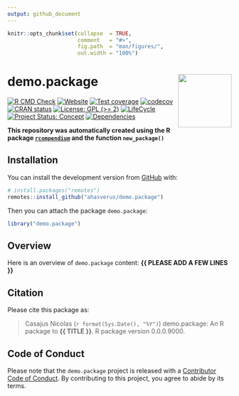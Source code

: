 ```yaml
---
output: github_document
---
```


<!-- README.md is generated from README.Rmd. Please edit that file -->


```r
knitr::opts_chunk$set(collapse  = TRUE,
                      comment   = "#>",
                      fig.path  = "man/figures/",
                      out.width = "100%")
```



demo.package <img src="man/figures/package-sticker.png" align="right" style="float:right; height:120px;"/>
=========================================================

<!-- badges: start -->
[![R CMD Check](https://github.com/ahasverus/demo.package/actions/workflows/R-CMD-check.yaml/badge.svg)](https://github.com/ahasverus/demo.package/actions/workflows/R-CMD-check.yaml)
[![Website](https://github.com/ahasverus/demo.package/actions/workflows/pkgdown.yaml/badge.svg)](https://github.com/ahasverus/demo.package/actions/workflows/pkgdown.yaml)
[![Test coverage](https://github.com/ahasverus/demo.package/actions/workflows/test-coverage.yaml/badge.svg)](https://github.com/ahasverus/demo.package/actions/workflows/test-coverage.yaml)
[![codecov](https://codecov.io/gh/ahasverus/demo.package/branch/main/graph/badge.svg)](https://codecov.io/gh/ahasverus/demo.package)
[![CRAN status](https://www.r-pkg.org/badges/version/demo.package)](https://CRAN.R-project.org/package=demo.package)
[![License: GPL (>= 2)](https://img.shields.io/badge/License-GPL%20%28%3E%3D%202%29-blue.svg)](https://choosealicense.com/licenses/gpl-2.0/)
[![LifeCycle](https://img.shields.io/badge/lifecycle-experimental-orange)](https://lifecycle.r-lib.org/articles/stages.html#experimental)
[![Project Status: Concept](https://www.repostatus.org/badges/latest/concept.svg)](https://www.repostatus.org/#concept)
[![Dependencies](https://img.shields.io/badge/dependencies-0/0-brightgreen?style=flat)](#)
<!-- badges: end -->


**This repository was automatically created using the R package 
[`rcompendium`](https://cran.r-project.org/package=rcompendium) and the
function `new_package()`**



## Installation

You can install the development version from [GitHub](https://github.com/) with:

```r
# install.packages("remotes")
remotes::install_github("ahasverus/demo.package")
```

Then you can attach the package `demo.package`:

```r
library("demo.package")
```



## Overview

Here is an overview of `demo.package` content: **{{ PLEASE ADD A FEW LINES }}**



## Citation

Please cite this package as: 

> Casajus Nicolas (`r format(Sys.Date(), "%Y")`) demo.package: An R 
package to **{{ TITLE }}**. R package version 0.0.0.9000.



## Code of Conduct

Please note that the `demo.package` project is released with a 
[Contributor Code of Conduct](https://contributor-covenant.org/version/2/0/CODE_OF_CONDUCT.html). 
By contributing to this project, you agree to abide by its terms.
